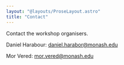 ```yaml
---
layout: "@layouts/ProseLayout.astro"
title: "Contact"
---
```


Contact the workshop organisers.

Daniel Harabour: daniel.harabor@monash.edu

Mor Vered: mor.vered@monash.edu

